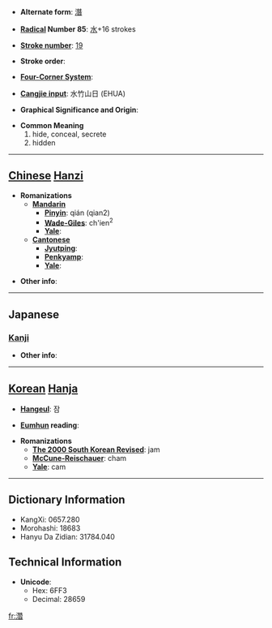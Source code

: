 * '''Alternate form''': [[潛]]

* '''[[Wiktionary:Chinese radical index| Radical]] Number 85''': [[Wiktionary:Chinese radical index 水|水]]+16 strokes

* '''[[Wiktionary:Chinese total strokes index|Stroke number]]''': [[Wiktionary:Chinese total strokes index 19|19]]

* '''Stroke order''': 

* '''[[Wiktionary:Chinese four corner index|Four-Corner System]]''': 

* '''[[Wiktionary:Chinese Cangjie index|Cangjie input]]''': 水竹山日 (EHUA)

* '''Graphical Significance and Origin''': 

* '''Common Meaning'''
*#hide, conceal, secrete
*# hidden


----

== [[Chinese]] [[Hanzi]] ==

* '''Romanizations'''
** '''[[Mandarin]]'''
*** '''[[Pinyin]]''': qián (qian2)
*** '''[[Wade-Giles]]''': ch'ien<sup>2</sup>
*** '''[[Yale]]''': 
** '''[[Cantonese]]'''
*** '''[[Jyutping]]''':
*** '''[[Penkyamp]]''': 
*** '''[[Yale]]''': 

* '''Other info''': 

----

==Japanese==
===[[Kanji]]===
{{kanji|on readings=[[せん]] (sen)
|kun readings=[[ひそむ]] (hisomu), [[もぐる]] (moguru)
}}

* '''Other info''':  

----

== [[Korean]] [[Hanja]] ==

* '''[[Hangeul]]''': 잠

* '''[[Eumhun]] reading''': 

* '''Romanizations'''
** '''[[The 2000 South Korean Revised Romanization|The 2000 South Korean Revised]]''': jam
** '''[[McCune-Reischauer]]''': cham
** '''[[Yale]]''': cam

----

== Dictionary Information ==

* KangXi: 0657.280
* Morohashi: 18683
* Hanyu Da Zidian: 31784.040

== Technical Information ==

* '''Unicode''':
** Hex: 6FF3
** Decimal: 28659

[[fr:濳]]